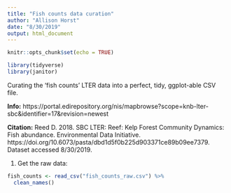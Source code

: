 ```yaml
---
title: "Fish counts data curation"
author: "Allison Horst"
date: "8/30/2019"
output: html_document
---
```


```r
knitr::opts_chunk$set(echo = TRUE)
```

```r
library(tidyverse)
library(janitor)
```


Curating the 'fish counts' LTER data into a perfect, tidy, ggplot-able CSV file. 

**Info:** https://portal.edirepository.org/nis/mapbrowse?scope=knb-lter-sbc&identifier=17&revision=newest

**Citation:** Reed D. 2018. SBC LTER: Reef: Kelp Forest Community Dynamics: Fish abundance. Environmental Data Initiative. https://doi.org/10.6073/pasta/dbd1d5f0b225d903371ce89b09ee7379. Dataset accessed 8/30/2019.

1. Get the raw data:
```r

fish_counts <- read_csv("fish_counts_raw.csv") %>% 
  clean_names()

```

